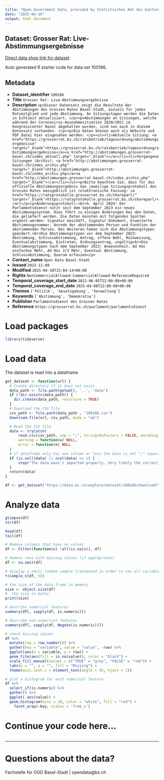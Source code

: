 ```yaml
---
title: "Open Government Data, provided by Statistisches Amt des Kantons Basel-Stadt - Fachstelle OGD"
date: "2025-04-10"
output: html_document
---
```


## Dataset: Grosser Rat: Live-Abstimmungsergebnisse

[Direct data shop link for dataset](https://data.bs.ch/explore/dataset/100186)

Auto generated R starter code for data set 100186.

## Metadata

- **Dataset_identifier** `100186`
- **Title** `Grosser Rat: Live-Abstimmungsergebnisse`
- **Description** `<p>Dieser Datensatz zeigt die Resultate der Abstimmungen des Grossen Rates Basel-Stadt, einzeln für jedes Ratsmitglied und jede Abstimmung. An Sitzungstagen werden die Daten in Echtzeit aktualisiert. </p><p>Abstimmungen an Sitzungen, welche während der Coronavirus-Ausnahmesituation 2020/2021 im Kongresscenter Basel abgehalten wurden, sind nun auch in diesem Datensatz vorhanden. </p><p>Die Daten können auch als Website und PDF Datei hier eingesehen werden: </p><ul><li>Aktuelle Sitzung: <a href="https://grosserrat.bs.ch/ratsbetrieb/tagesordnung/abstimmungsergebnisse" target="_blank">https://grosserrat.bs.ch/ratsbetrieb/tagesordnung/abstimmungsergebnisse</a><a href="http://abstimmungen.grosserrat-basel.ch/index_aktuell.php" target="_blank"></a></li><li>Vergangene Sitzungen (Archiv): <a href="http://abstimmungen.grosserrat-basel.ch/index_archiv.php" target="_blank">http://abstimmungen.grosserrat-basel.ch/index_archiv.php</a><a href="http://abstimmungen.grosserrat-basel.ch/index_archiv.php" target="_blank"></a></li></ul><p>Bitte beachten Sie, dass für das offizielle Abstimmungsergebnis das jeweilige Sitzungsprotokoll des Grossen Rates massgeblich ist (elektronische Fassung: <a href="https://ratsprotokolle.grosserrat.bs.ch/shareparl/" target="_blank">https://ratsprotokolle.grosserrat.bs.ch/shareparl/</a>)</p><p>Änderungsprotokoll:<br>5. April 2024: Der Parlamentsdienst nutzt seit dem September 2023 ein neues Abstimmungssystem. Dies führt zu einigen Änderungen bei den Daten, die geliefert werden. Die Daten konnten mit folgenden Spalten ergänzt werden: Signatur Geschäft, Signatur Dokument, Erweiterte Abstimmungsnummer, Anrede der abstimmenden Person und Funktion der abstimmenden Person. Des Weiteren haben sich die Abstimmungstypen geändert.<br>Die Abstimmungstypen vor dem September 2023: Abstimmung, Schlussabstimmung, Antrag, offene Wahl, Rückweisung, Eventualabstimmung, Eintreten, Ordnungsantrag, ungültig<br>Die Abstimmungstypen nach dem September 2023: Anwesenheit, Ad Hoc einfaches Mehr, Ad Hoc 2/3 Mehr, Eventual Abstimmung, Schlussabstimmung, Quorum erfassen</p>`
- **Contact_name** `Open Data Basel-Stadt`
- **Issued** `2022-11-09`
- **Modified** `2025-04-10T15:04:14+00:00`
- **Rights** `NonCommercialAllowed-CommercialAllowed-ReferenceRequired`
- **Temporal_coverage_start_date** `2012-06-05T22:00:00+00:00`
- **Temporal_coverage_end_date** `2025-04-08T22:00:00+00:00`
- **Themes** `['Politik', 'Gesetzgebung', 'Verwaltung']`
- **Keywords** `['Abstimmung', 'Demokratie']`
- **Publisher** `Parlamentsdienst des Grossen Rates`
- **Reference** `https://grosserrat.bs.ch/parlament/parlamentsdienst`


# Load packages

```r

library(tidyverse)
```

# Load data

The dataset is read into a dataframe

```r
get_dataset <- function(url) {
  # Create directory if it does not exist
  data_path <- file.path(getwd(), '..', 'data')
  if (!dir.exists(data_path)) {
    dir.create(data_path, recursive = TRUE)
  }
  # Download the CSV file
  csv_path <- file.path(data_path , '100186.csv')
  download.file(url, csv_path, mode = "wb")

  # Read the CSV file
  data <- tryCatch(
      read.csv(csv_path, sep = ";", stringsAsFactors = FALSE, encoding = "UTF-8"),
      warning = function(w) NULL,
      error = function(e) NULL
  )
  # if dataframe only has one column or less the data is not ";" separated
  if (is.null(data) || ncol(data) <= 1) {
      stop("The data wasn't imported properly. Very likely the correct separator couldn't be found.\nPlease check the dataset manually and adjust the code.")
  }
  return(data)
}
```

```r

df <- get_dataset('https://data.bs.ch/explore/dataset/100186/download?format=csv&timezone=Europe%2FZurich')

```

# Analyze data

```r

glimpse(df)
str(df)

head(df)
tail(df)

```

```r
# Remove columns that have no values
df <- Filter(function(x) !all(is.na(x)), df)

# Remove rows with missing values (if appropriate)
df <- na.omit(df)
```

```r
# display a small random sample transposed in order to see all variables
t(sample_n(df, 5))
```

```r
# the size of the data frame in memory
size <- object.size(df)
#  the size in bytes
print(size)
```

```r
# describe numerical features
summary(df[, sapply(df, is.numeric)])
```

```r
# describe non-numerical features
summary(df[, sapply(df, Negate(is.numeric))])
```

```r
# check missing values
df %>%
  mutate(row = row_number()) %>%
  gather(key = "variable", value = "value", -row) %>%
  ggplot(aes(x = variable, y = row)) +
  geom_tile(aes(fill = is.na(value)), color = "black") +
  scale_fill_manual(values = c("TRUE" = "grey", "FALSE" = "red")) +
  labs(x = "", y = "", fill = "Missing") +
  theme(axis.text.x = element_text(angle = 45, hjust = 1))
```

```r
# plot a histogram for each numerical feature
df %>%
  select_if(is.numeric) %>%
  gather() %>%
  ggplot( aes(value)) +
  geom_histogram(bins = 10, color = "white", fill = "red") +
    facet_wrap(~key, scales = 'free_x')
```

# Continue your code here...

```r

```
------------------------------------------------------------------------

# Questions about the data?

Fachstelle für OGD Basel-Stadt | opendata@bs.ch
